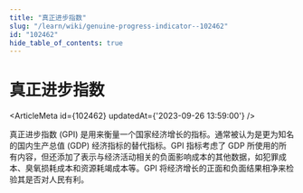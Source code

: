 ```yaml
---
title: "真正进步指数"
slug: "/learn/wiki/genuine-progress-indicator--102462"
id: "102462"
hide_table_of_contents: true
---
```



# 真正进步指数

<ArticleMeta id={102462} updatedAt={'2023-09-26 13:59:00'} />
<div className='border-solid border-b border-t-0 my-4 border-[var(--ifm-color-gray-300)]' />

真正进步指数 (GPI) 是用来衡量一个国家经济增长的指标。通常被认为是更为知名的国内生产总值 (GDP) 经济指标的替代指标。GPI 指标考虑了 GDP 所使用的所有内容，但还添加了表示与经济活动相关的负面影响成本的其他数据，如犯罪成本、臭氧损耗成本和资源耗竭成本等。GPI 将经济增长的正面和负面结果相净来检验其是否对人民有利。
